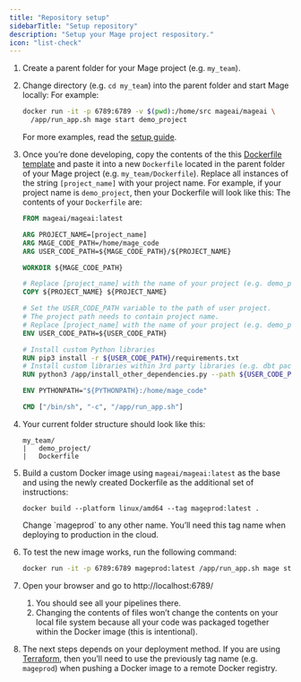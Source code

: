 ```yaml
---
title: "Repository setup"
sidebarTitle: "Setup repository"
description: "Setup your Mage project respository."
icon: "list-check"
---
```


1.  Create a parent folder for your Mage project (e.g. `my_team`).
2.  Change directory (e.g. `cd my_team`) into the parent folder and start Mage
    locally: For example:

    ```bash
    docker run -it -p 6789:6789 -v $(pwd):/home/src mageai/mageai \
      /app/run_app.sh mage start demo_project
    ```

    For more examples, read the [setup guide](/getting-started/setup).

3.  Once you’re done developing, copy the contents of the this
    [Dockerfile template](https://github.com/mage-ai/docker/blob/master/Dockerfile)
    and paste it into a new `Dockerfile` located in the parent folder of your
    Mage project (e.g. `my_team/Dockerfile`). Replace all instances of the
    string `[project_name]` with your project name. For example, if your project
    name is `demo_project`, then your Dockerfile will look like this: The
    contents of your `Dockerfile` are:

    ```dockerfile
    FROM mageai/mageai:latest

    ARG PROJECT_NAME=[project_name]
    ARG MAGE_CODE_PATH=/home/mage_code
    ARG USER_CODE_PATH=${MAGE_CODE_PATH}/${PROJECT_NAME}

    WORKDIR ${MAGE_CODE_PATH}

    # Replace [project_name] with the name of your project (e.g. demo_project)
    COPY ${PROJECT_NAME} ${PROJECT_NAME}

    # Set the USER_CODE_PATH variable to the path of user project.
    # The project path needs to contain project name.
    # Replace [project_name] with the name of your project (e.g. demo_project)
    ENV USER_CODE_PATH=${USER_CODE_PATH}

    # Install custom Python libraries
    RUN pip3 install -r ${USER_CODE_PATH}/requirements.txt
    # Install custom libraries within 3rd party libraries (e.g. dbt packages)
    RUN python3 /app/install_other_dependencies.py --path ${USER_CODE_PATH}

    ENV PYTHONPATH="${PYTHONPATH}:/home/mage_code"

    CMD ["/bin/sh", "-c", "/app/run_app.sh"]
    ```

4.  Your current folder structure should look like this:
    ```
    my_team/
    |   demo_project/
    |   Dockerfile
    ```
5.  Build a custom Docker image using `mageai/mageai:latest` as the base and
    using the newly created Dockerfile as the additional set of instructions:

    ```
    docker build --platform linux/amd64 --tag mageprod:latest .
    ```

    <Note>
      Change `mageprod` to any other name. You’ll need this tag name when
      deploying to production in the cloud.
    </Note>

6.  To test the new image works, run the following command:
    ```bash
    docker run -it -p 6789:6789 mageprod:latest /app/run_app.sh mage start demo_project
    ```
7.  Open your browser and go to http://localhost:6789/
    1. You should see all your pipelines there.
    1. Changing the contents of files won’t change the contents on your local
       file system because all your code was packaged together within the Docker
       image (this is intentional).
8.  The next steps depends on your deployment method. If you are using
    [Terraform](/production/deploying-to-cloud/using-terraform), then you’ll need to use the previously
    tag name (e.g. `mageprod`) when pushing a Docker image to a remote Docker
    registry.
